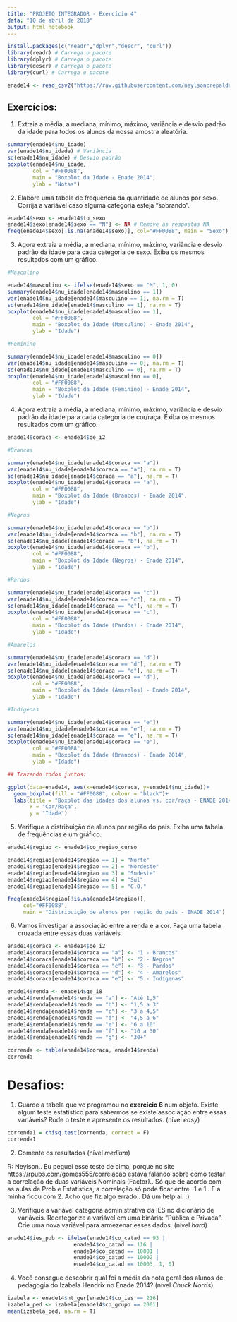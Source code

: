 ---
title: "PROJETO INTEGRADOR - Exercício 4"
data: "10 de abril de 2018"
output: html_notebook 
---
  
```{r}
install.packages(c("readr","dplyr","descr", "curl"))
library(readr) # Carrega o pacote 
library(dplyr) # Carrega o pacote
library(descr) # Carrega o pacote 
library(curl) # Carrega o pacote 

enade14 <- read_csv2("https://raw.githubusercontent.com/neylsoncrepalde/introducao_ao_r/master/dados/enade_2014_amostra.csv")
```

## Exercícios:

1.  Extraia a média, a mediana, mínimo, máximo, variância e desvio padrão da idade para todos os alunos da nossa amostra aleatória.

```{r}

summary(enade14$nu_idade)
var(enade14$nu_idade) # Variância
sd(enade14$nu_idade) # Desvio padrão
boxplot(enade14$nu_idade,         
        col = "#FF0088",
        main = "Boxplot da Idade - Enade 2014", 
        ylab = "Notas")

```


2.  Elabore uma tabela de frequência da quantidade de alunos por sexo.
Corrija a variável caso alguma categoria esteja “sobrando”.

```{r}

enade14$sexo <- enade14$tp_sexo
enade14$sexo[enade14$sexo == "N"] <- NA # Remove as respostas NA
freq(enade14$sexo[!is.na(enade14$sexo)], col="#FF0088", main = "Sexo")

```

3.  Agora extraia a média, a mediana, mínimo, máximo, variância e desvio
padrão da idade para cada categoria de sexo. Exiba os mesmos
resultados com um gráfico.

```{r}

#Masculino

enade14$masculino <- ifelse(enade14$sexo == "M", 1, 0) 
summary(enade14$nu_idade[enade14$masculino == 1]) 
var(enade14$nu_idade[enade14$masculino == 1], na.rm = T)
sd(enade14$nu_idade[enade14$masculino == 1], na.rm = T)
boxplot(enade14$nu_idade[enade14$masculino == 1],
        col = "#FF0088",
        main = "Boxplot da Idade (Masculino) - Enade 2014", 
        ylab = "Idade")

#Feminino

summary(enade14$nu_idade[enade14$masculino == 0]) 
var(enade14$nu_idade[enade14$masculino == 0], na.rm = T)
sd(enade14$nu_idade[enade14$masculino == 0], na.rm = T)
boxplot(enade14$nu_idade[enade14$masculino == 0],
        col = "#FF0088",
        main = "Boxplot da Idade (Feminino) - Enade 2014", 
        ylab = "Idade")

```

4.  Agora extraia a média, a mediana, mínimo, máximo, variância e desvio
padrão da idade para cada categoria de cor/raça. Exiba os mesmos
resultados com um gráfico.

```{r}

enade14$coraca <- enade14$qe_i2

#Brancos

summary(enade14$nu_idade[enade14$coraca == "a"])
var(enade14$nu_idade[enade14$coraca == "a"], na.rm = T)
sd(enade14$nu_idade[enade14$coraca == "a"], na.rm = T)
boxplot(enade14$nu_idade[enade14$coraca == "a"],
        col = "#FF0088",
        main = "Boxplot da Idade (Brancos) - Enade 2014", 
        ylab = "Idade")

#Negros

summary(enade14$nu_idade[enade14$coraca == "b"])
var(enade14$nu_idade[enade14$coraca == "b"], na.rm = T)
sd(enade14$nu_idade[enade14$coraca == "b"], na.rm = T)
boxplot(enade14$nu_idade[enade14$coraca == "b"],
        col = "#FF0088",
        main = "Boxplot da Idade (Negros) - Enade 2014", 
        ylab = "Idade")

#Pardos

summary(enade14$nu_idade[enade14$coraca == "c"])
var(enade14$nu_idade[enade14$coraca == "c"], na.rm = T)
sd(enade14$nu_idade[enade14$coraca == "c"], na.rm = T)
boxplot(enade14$nu_idade[enade14$coraca == "c"],
        col = "#FF0088",
        main = "Boxplot da Idade (Pardos) - Enade 2014", 
        ylab = "Idade")

#Amarelos

summary(enade14$nu_idade[enade14$coraca == "d"])
var(enade14$nu_idade[enade14$coraca == "d"], na.rm = T)
sd(enade14$nu_idade[enade14$coraca == "d"], na.rm = T)
boxplot(enade14$nu_idade[enade14$coraca == "d"],
        col = "#FF0088",
        main = "Boxplot da Idade (Amarelos) - Enade 2014", 
        ylab = "Idade")

#Indigenas

summary(enade14$nu_idade[enade14$coraca == "e"])
var(enade14$nu_idade[enade14$coraca == "e"], na.rm = T)
sd(enade14$nu_idade[enade14$coraca == "e"], na.rm = T)
boxplot(enade14$nu_idade[enade14$coraca == "e"],
        col = "#FF0088",
        main = "Boxplot da Idade (Brancos) - Enade 2014", 
        ylab = "Idade")

## Trazendo todos juntos:

ggplot(data=enade14, aes(x=enade14$coraca, y=enade14$nu_idade))+
  geom_boxplot(fill = "#FF0088", colour = "black")+
  labs(title = "Boxplot das idades dos alunos vs. cor/raça - ENADE 2014",
       x = "Cor/Raça",
       y = "Idade")

```

5.  Verifique a distribuição de alunos por região do país. Exiba uma
tabela de frequências e um gráfico.

```{r}

enade14$regiao <- enade14$co_regiao_curso

enade14$regiao[enade14$regiao == 1] = "Norte"
enade14$regiao[enade14$regiao == 2] = "Nordeste"
enade14$regiao[enade14$regiao == 3] = "Sudeste"
enade14$regiao[enade14$regiao == 4] = "Sul"
enade14$regiao[enade14$regiao == 5] = "C.O."

freq(enade14$regiao[!is.na(enade14$regiao)], 
     col="#FF0088", 
     main = "Distribuição de alunos por região do país - ENADE 2014")


```

6.  Vamos investigar a associação entre a renda e a cor. Faça uma tabela
cruzada entre essas duas variáveis.

```{r}

enade14$coraca <- enade14$qe_i2  
enade14$coraca[enade14$coraca == "a"] <- "1 - Brancos"
enade14$coraca[enade14$coraca == "b"] <- "2 - Negros"
enade14$coraca[enade14$coraca == "c"] <- "3 - Pardos"
enade14$coraca[enade14$coraca == "d"] <- "4 - Amarelos"
enade14$coraca[enade14$coraca == "e"] <- "5 - Indígenas"

enade14$renda <- enade14$qe_i8
enade14$renda[enade14$renda == "a"] <- "Até 1,5"
enade14$renda[enade14$renda == "b"] <- "1,5 a 3"
enade14$renda[enade14$renda == "c"] <- "3 a 4,5"
enade14$renda[enade14$renda == "d"] <- "4,5 a 6"
enade14$renda[enade14$renda == "e"] <- "6 a 10"
enade14$renda[enade14$renda == "f"] <- "10 a 30"
enade14$renda[enade14$renda == "g"] <- "30+"

correnda <- table(enade14$coraca, enade14$renda)
correnda

```

# Desafios:

1.  Guarde a tabela que vc programou no **exercício 6** num objeto.
Existe algum teste estatístico para sabermos se existe associação
entre essas variáveis? Rode o teste e apresente os resultados.
(nível *easy*)

```{r}

correnda1 = chisq.test(correnda, correct = F)
correnda1

```

2.  Comente os resultados (nível *medium*)

R: Neylson.. Eu peguei esse teste de cima, porque no site https://rpubs.com/gomes555/correlacao estava falando sobre como testar a correlação de duas variáveis Nominais (Factor).. Só que de acordo com as aulas de Prob e Estatistica, a correlação só pode ficar entre -1 e 1.. E a minha ficou com 2. Acho que fiz algo errado.. Dá um help ai. :) 

3.  Verifique a variável categoria administrativa da IES no dicionário
de variáveis. Recategorize a variável em uma binária: “Pública e
Privada”. Crie uma nova variável para armezenar esses dados. (nível
                                                              *hard*)
```{r}

enade14$ies_pub <- ifelse(enade14$co_catad == 93 |
                     enade14$co_catad == 116 |
                     enade14$co_catad == 10001 |
                     enade14$co_catad == 10002 |
                     enade14$co_catad == 10003, 1, 0)

```

4.  Você consegue descobrir qual foi a média da nota geral dos alunos de
pedagogia do Izabela Hendrix no Enade 2014? (nível *Chuck Norris*)

```{r}

izabela <- enade14$nt_ger[enade14$co_ies == 216] 
izabela_ped <- izabela[enade14$co_grupo == 2001] 
mean(izabela_ped, na.rm = T)

```
